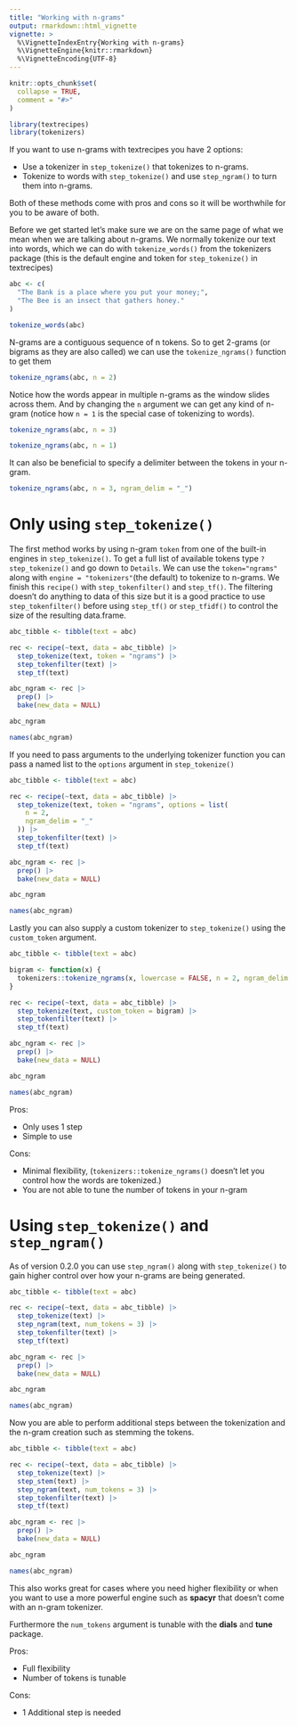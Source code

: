 ```yaml
---
title: "Working with n-grams"
output: rmarkdown::html_vignette
vignette: >
  %\VignetteIndexEntry{Working with n-grams}
  %\VignetteEngine{knitr::rmarkdown}
  %\VignetteEncoding{UTF-8}
---
```


```r
knitr::opts_chunk$set(
  collapse = TRUE,
  comment = "#>"
)
```

```r
library(textrecipes)
library(tokenizers)
```

If you want to use n-grams with textrecipes you have 2 options:

- Use a tokenizer in `step_tokenize()` that tokenizes to n-grams.
- Tokenize to words with `step_tokenize()` and use `step_ngram()` to turn them into n-grams.

Both of these methods come with pros and cons so it will be worthwhile for you to be aware of both.

Before we get started let's make sure we are on the same page of what we mean when we are talking about n-grams. We normally tokenize our text into words, which we can do with `tokenize_words()` from the tokenizers package (this is the default engine and token for `step_tokenize()` in textrecipes)

```r
abc <- c(
  "The Bank is a place where you put your money;",
  "The Bee is an insect that gathers honey."
)

tokenize_words(abc)
```

N-grams are a contiguous sequence of n tokens. So to get 2-grams (or bigrams as they are also called) we can use the `tokenize_ngrams()` function to get them

```r
tokenize_ngrams(abc, n = 2)
```

Notice how the words appear in multiple n-grams as the window slides across them.
And by changing the `n` argument we can get any kind of n-gram (notice how `n = 1` is the special case of tokenizing to words).

```r
tokenize_ngrams(abc, n = 3)

tokenize_ngrams(abc, n = 1)
```

It can also be beneficial to specify a delimiter between the tokens in your n-gram.

```r
tokenize_ngrams(abc, n = 3, ngram_delim = "_")
```

# Only using `step_tokenize()`

The first method works by using n-gram `token` from one of the built-in engines in `step_tokenize()`. To get a full list of available tokens type `?step_tokenize()` and go down to `Details`.
We can use the `token="ngrams"` along with `engine = "tokenizers"`(the default) to tokenize to n-grams.
We finish this `recipe()` with `step_tokenfilter()` and `step_tf()`.
The filtering doesn't do anything to data of this size but it is a good practice to use `step_tokenfilter()` before using `step_tf()` or `step_tfidf()` to control the size of the resulting data.frame.

```r
abc_tibble <- tibble(text = abc)

rec <- recipe(~text, data = abc_tibble) |>
  step_tokenize(text, token = "ngrams") |>
  step_tokenfilter(text) |>
  step_tf(text)

abc_ngram <- rec |>
  prep() |>
  bake(new_data = NULL)

abc_ngram

names(abc_ngram)
```

If you need to pass arguments to the underlying tokenizer function you can pass a named list to the `options` argument in `step_tokenize()`

```r
abc_tibble <- tibble(text = abc)

rec <- recipe(~text, data = abc_tibble) |>
  step_tokenize(text, token = "ngrams", options = list(
    n = 2,
    ngram_delim = "_"
  )) |>
  step_tokenfilter(text) |>
  step_tf(text)

abc_ngram <- rec |>
  prep() |>
  bake(new_data = NULL)

abc_ngram

names(abc_ngram)
```

Lastly you can also supply a custom tokenizer to `step_tokenize()` using the `custom_token` argument.

```r
abc_tibble <- tibble(text = abc)

bigram <- function(x) {
  tokenizers::tokenize_ngrams(x, lowercase = FALSE, n = 2, ngram_delim = ".")
}

rec <- recipe(~text, data = abc_tibble) |>
  step_tokenize(text, custom_token = bigram) |>
  step_tokenfilter(text) |>
  step_tf(text)

abc_ngram <- rec |>
  prep() |>
  bake(new_data = NULL)

abc_ngram

names(abc_ngram)
```

Pros:

- Only uses 1 step
- Simple to use

Cons:

- Minimal flexibility, (`tokenizers::tokenize_ngrams()` doesn't let you control how the words are tokenized.)
- You are not able to tune the number of tokens in your n-gram

# Using `step_tokenize()` and `step_ngram()`

As of version 0.2.0 you can use `step_ngram()` along with `step_tokenize()` to gain higher control over how your n-grams are being generated.

```r
abc_tibble <- tibble(text = abc)

rec <- recipe(~text, data = abc_tibble) |>
  step_tokenize(text) |>
  step_ngram(text, num_tokens = 3) |>
  step_tokenfilter(text) |>
  step_tf(text)

abc_ngram <- rec |>
  prep() |>
  bake(new_data = NULL)

abc_ngram

names(abc_ngram)
```

Now you are able to perform additional steps between the tokenization and the n-gram creation such as stemming the tokens.

```r
abc_tibble <- tibble(text = abc)

rec <- recipe(~text, data = abc_tibble) |>
  step_tokenize(text) |>
  step_stem(text) |>
  step_ngram(text, num_tokens = 3) |>
  step_tokenfilter(text) |>
  step_tf(text)

abc_ngram <- rec |>
  prep() |>
  bake(new_data = NULL)

abc_ngram

names(abc_ngram)
```

This also works great for cases where you need higher flexibility or when you want to use a more powerful engine such as **spacyr** that doesn't come with an n-gram tokenizer.

Furthermore the `num_tokens` argument is tunable with the **dials** and **tune** package.

Pros:

- Full flexibility
- Number of tokens is tunable

Cons:

- 1 Additional step is needed
